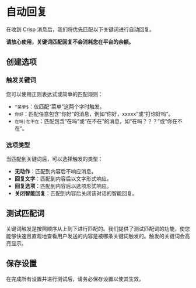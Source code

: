 # 自动回复

在收到 Crisp 消息后，我们将优先匹配以下关键词进行自动回复。

**请放心使用，关键词匹配回复不会消耗您在平台的余额。**

## 创建选项

### 触发关键词

您可以使用正则表达式或简单的匹配规则：

- `^菜单$`：仅匹配“菜单”这两个字时触发。
- `你好`：匹配任意包含“你好”的消息，例如“你好，xxxxx”或“打你好吗”。
- `在吗|在不在`：匹配包含“在吗”或“在不在”的消息，如“在吗？？？”或“你在不在”。

### 选项类型

当匹配到关键词后，可以选择触发的类型：

- **无动作**：匹配到内容后不响应消息。
- **回复文字**：匹配到内容后以文字形式响应。
- **回复选项**：匹配到内容后以选项形式响应。
- **关闭智能回复**：匹配到内容后关闭该对话的智能回复。

## 测试匹配词

关键词触发是按照顺序从上到下进行匹配的。我们提供了测试匹配词的功能，使您能够快速且直观地查看用户发送的内容是被哪条关键词触发的。触发的关键词会高亮显示。

## 保存设置

在完成所有设置并进行测试后，请务必保存设置以使其生效。